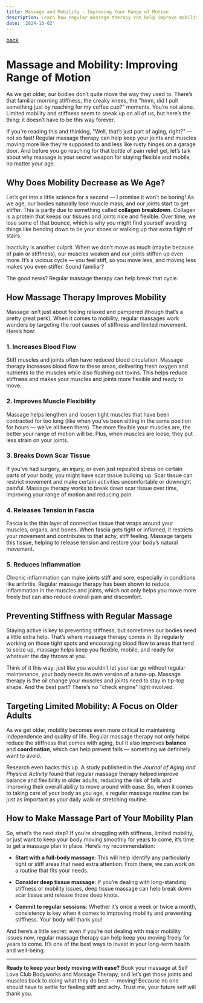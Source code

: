 ```yaml
---
title: Massage and Mobility - Improving Your Range of Motion
description: Learn how regular massage therapy can help improve mobility and prevent stiffness, particularly for older adults or those with limited movement. Book now at Self Love Club in Wilmington, NC
date: '2024-10-02'
---
```

[back](/blog)

# Massage and Mobility: Improving Range of Motion

As we get older, our bodies don’t quite move the way they used to. There’s that familiar morning stiffness, the creaky knees, the "hmm, did I pull something just by reaching for my coffee cup?" moments. You’re not alone. Limited mobility and stiffness seem to sneak up on all of us, but here’s the thing: it doesn’t have to be this way forever.

If you’re reading this and thinking, "Well, that’s just part of aging, right?" — not so fast! Regular massage therapy can help keep your joints and muscles moving more like they’re supposed to and less like rusty hinges on a garage door. And before you go reaching for that bottle of pain relief gel, let’s talk about why massage is your secret weapon for staying flexible and mobile, no matter your age.

## Why Does Mobility Decrease as We Age?

Let’s get into a little science for a second — I promise it won’t be boring! As we age, our bodies naturally lose muscle mass, and our joints start to get stiffer. This is partly due to something called **collagen breakdown**. Collagen is a protein that keeps our tissues and joints nice and flexible. Over time, we lose some of that bounce, which is why you might find yourself avoiding things like bending down to tie your shoes or walking up that extra flight of stairs.

Inactivity is another culprit. When we don’t move as much (maybe because of pain or stiffness), our muscles weaken and our joints stiffen up even more. It’s a vicious cycle — you feel stiff, so you move less, and moving less makes you even stiffer. Sound familiar?

The good news? Regular massage therapy can help break that cycle.

## How Massage Therapy Improves Mobility

Massage isn’t just about feeling relaxed and pampered (though that’s a pretty great perk). When it comes to mobility, regular massages work wonders by targeting the root causes of stiffness and limited movement. Here’s how:

### 1. **Increases Blood Flow**
Stiff muscles and joints often have reduced blood circulation. Massage therapy increases blood flow to these areas, delivering fresh oxygen and nutrients to the muscles while also flushing out toxins. This helps reduce stiffness and makes your muscles and joints more flexible and ready to move.

### 2. **Improves Muscle Flexibility**
Massage helps lengthen and loosen tight muscles that have been contracted for too long (like when you’ve been sitting in the same position for hours — we’ve all been there). The more flexible your muscles are, the better your range of motion will be. Plus, when muscles are loose, they put less strain on your joints.

### 3. **Breaks Down Scar Tissue**
If you’ve had surgery, an injury, or even just repeated stress on certain parts of your body, you might have scar tissue building up. Scar tissue can restrict movement and make certain activities uncomfortable or downright painful. Massage therapy works to break down scar tissue over time, improving your range of motion and reducing pain.

### 4. **Releases Tension in Fascia**
Fascia is the thin layer of connective tissue that wraps around your muscles, organs, and bones. When fascia gets tight or inflamed, it restricts your movement and contributes to that achy, stiff feeling. Massage targets this tissue, helping to release tension and restore your body’s natural movement.

### 5. **Reduces Inflammation**
Chronic inflammation can make joints stiff and sore, especially in conditions like arthritis. Regular massage therapy has been shown to reduce inflammation in the muscles and joints, which not only helps you move more freely but can also reduce overall pain and discomfort.

## Preventing Stiffness with Regular Massage

Staying active is key to preventing stiffness, but sometimes our bodies need a little extra help. That’s where massage therapy comes in. By regularly working on those tight spots and encouraging blood flow to areas that tend to seize up, massage helps keep you flexible, mobile, and ready for whatever the day throws at you.

Think of it this way: just like you wouldn’t let your car go without regular maintenance, your body needs its own version of a tune-up. Massage therapy is the oil change your muscles and joints need to stay in tip-top shape. And the best part? There’s no "check engine" light involved.

## Targeting Limited Mobility: A Focus on Older Adults

As we get older, mobility becomes even more critical to maintaining independence and quality of life. Regular massage therapy not only helps reduce the stiffness that comes with aging, but it also improves **balance** and **coordination**, which can help prevent falls — something we definitely want to avoid.

Research even backs this up. A study published in the *Journal of Aging and Physical Activity* found that regular massage therapy helped improve balance and flexibility in older adults, reducing the risk of falls and improving their overall ability to move around with ease. So, when it comes to taking care of your body as you age, a regular massage routine can be just as important as your daily walk or stretching routine.

## How to Make Massage Part of Your Mobility Plan

So, what’s the next step? If you’re struggling with stiffness, limited mobility, or just want to keep your body moving smoothly for years to come, it’s time to get a massage plan in place. Here’s my recommendation:

- **Start with a full-body massage**: This will help identify any particularly tight or stiff areas that need extra attention. From there, we can work on a routine that fits your needs.
  
- **Consider deep tissue massage**: If you’re dealing with long-standing stiffness or mobility issues, deep tissue massage can help break down scar tissue and release those deep knots.
  
- **Commit to regular sessions**: Whether it’s once a week or twice a month, consistency is key when it comes to improving mobility and preventing stiffness. Your body will thank you!

And here’s a little secret: even if you’re not dealing with major mobility issues now, regular massage therapy can help keep you moving freely for years to come. It’s one of the best ways to invest in your long-term health and well-being.

---

**Ready to keep your body moving with ease?** Book your massage at Self Love Club Bodyworks and Massage Therapy, and let’s get those joints and muscles back to doing what they do best — moving! Because no one should have to settle for feeling stiff and achy. Trust me, your future self will thank you.
